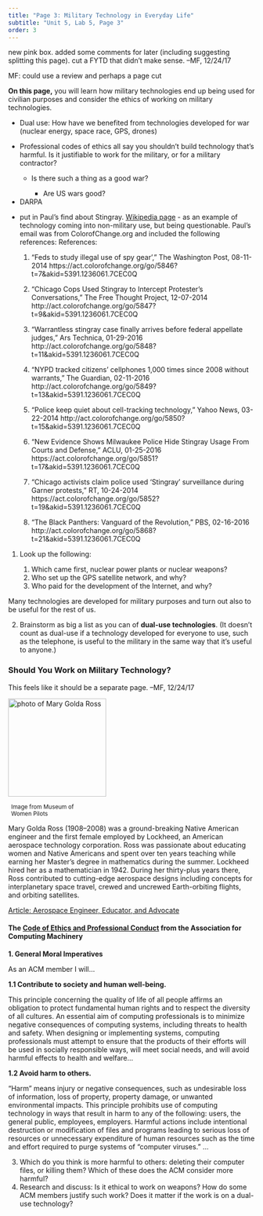 ```yaml
---
title: "Page 3: Military Technology in Everyday Life"
subtitle: "Unit 5, Lab 5, Page 3"
order: 3
---
```


::: todo
new pink box. added some comments for later (including suggesting
splitting this page). cut a FYTD that didn't make sense. --MF, 12/24/17
:::

::: todo
<p>MF: could use a review and perhaps a page cut</p>
:::

::: learn
<p><strong>On this page,</strong> you will learn how military
technologies end up being used for civilian purposes and consider the
ethics of working on military technologies.</p>
:::

::: todo
<ul>

<li>Dual use: How have we benefited from technologies developed for war
(nuclear energy, space race, GPS, drones)</li>

<li>

Professional codes of ethics all say you shouldn't build technology
that's harmful. Is it justifiable to work for the military, or for a
military contractor?

<ul>

<li>

Is there such a thing as a good war?

<ul>

<li>Are US wars good?</li>

</ul>

</li>

</ul>

</li>

<li>DARPA</li>

<li>

put in Paul's find about Stingray.
<a href="https://en.wikipedia.org/wiki/Stingray_phone_tracker" target="_blank">Wikipedia
page</a> - as an example of technology coming into non-military use, but
being questionable. Paul's email was from ColorofChange.org and included
the following references: References:

1.  "Feds to study illegal use of spy gear'," The Washington Post,
    08-11-2014
    https://act.colorofchange.org/go/5846?t=7&akid=5391.1236061.7CEC0Q

2.  "Chicago Cops Used Stingray to Intercept Protester's Conversations,"
    The Free Thought Project, 12-07-2014
    http://act.colorofchange.org/go/5847?t=9&akid=5391.1236061.7CEC0Q

3.  "Warrantless stingray case finally arrives before federal appellate
    judges," Ars Technica, 01-29-2016
    http://act.colorofchange.org/go/5848?t=11&akid=5391.1236061.7CEC0Q

4.  "NYPD tracked citizens' cellphones 1,000 times since 2008 without
    warrants," The Guardian, 02-11-2016
    http://act.colorofchange.org/go/5849?t=13&akid=5391.1236061.7CEC0Q

5.  "Police keep quiet about cell-tracking technology," Yahoo News,
    03-22-2014
    http://act.colorofchange.org/go/5850?t=15&akid=5391.1236061.7CEC0Q

6.  "New Evidence Shows Milwaukee Police Hide Stingray Usage From Courts
    and Defense," ACLU, 01-25-2016
    https://act.colorofchange.org/go/5851?t=17&akid=5391.1236061.7CEC0Q

7.  "Chicago activists claim police used 'Stingray' surveillance during
    Garner protests," RT, 10-24-2014
    https://act.colorofchange.org/go/5852?t=19&akid=5391.1236061.7CEC0Q

8.  "The Black Panthers: Vanguard of the Revolution," PBS, 02-16-2016
    http://act.colorofchange.org/go/5868?t=21&akid=5391.1236061.7CEC0Q

</li>

</ul>
:::

::: {#first .forYouToDo}
<ol>

<li>

Look up the following:

<ol>

<li>Which came first, nuclear power plants or nuclear weapons?</li>

<li>Who set up the GPS satellite network, and why?</li>

<li>Who paid for the development of the Internet, and why?</li>

</ol>

</li>

</ol>
:::

<p>Many technologies are developed for military purposes and turn out
also to be useful for the rest of us.</p>

::: forYouToDo
<ol start="2">

<li>Brainstorm as big a list as you can of <strong>dual-use
technologies</strong>. (It doesn't count as dual-use if a technology
developed for everyone to use, such as the telephone, is useful to the
military in the same way that it's useful to anyone.)</li>

</ol>
:::

<h3>Should You Work on Military Technology?</h3>

::: todo
This feels like it should be a separate page. --MF, 12/24/17
:::

::: takeNote
::: atwork
::: imageRight
<img src="/img/atwork/Mary_Golda_Ross.jpeg" title="photo of Mary Golda Ross" alt="photo of Mary Golda Ross" class="noshadow" height="200px"/>

::: {.endnote style="width:141px;margin:6px;"}
<small>Image from Museum of Women Pilots</small>
:::
:::

<p>Mary Golda Ross (1908--2008) was a ground-breaking Native American
engineer and the first female employed by Lockheed, an American
aerospace technology corporation. Ross was passionate about educating
women and Native Americans and spent over ten years teaching while
earning her Master's degree in mathematics during the summer. Lockheed
hired her as a mathematician in 1942. During her thirty-plus years
there, Ross contributed to cutting-edge aerospace designs including
concepts for interplanetary space travel, crewed and uncrewed
Earth-orbiting flights, and orbiting satellites.</p>

<p><a href="https://airandspace.si.edu/stories/editorial/mary-g-ross-aerospace-engineer" title="Article: Aerospace Engineer, Educator, and Advocate" target="_blank">Article:
Aerospace Engineer, Educator, and Advocate</a></p>
:::

<h4>The
<a href="http://www.acm.org/about-acm/acm-code-of-ethics-and-professional-conduct" target="_blank" title="Association for Computing Machinery Code of Ethics and Professional Conduct">Code
of Ethics and Professional Conduct</a> from the Association for
Computing Machinery</h4>

<strong>1. General Moral Imperatives</strong>

<p>As an ACM member I will...</p>

<p><strong>1.1 Contribute to society and human well-being.</strong></p>

<p>This principle concerning the quality of life of all people affirms
an obligation to protect fundamental human rights and to respect the
diversity of all cultures. An essential aim of computing professionals
is to minimize negative consequences of computing systems, including
threats to health and safety. When designing or implementing systems,
computing professionals must attempt to ensure that the products of
their efforts will be used in socially responsible ways, will meet
social needs, and will avoid harmful effects to health and
welfare...</p>

<p><strong>1.2 Avoid harm to others.</strong></p>

<p>"Harm" means injury or negative consequences, such as undesirable
loss of information, loss of property, property damage, or unwanted
environmental impacts. This principle prohibits use of computing
technology in ways that result in harm to any of the following: users,
the general public, employees, employers. Harmful actions include
intentional destruction or modification of files and programs leading to
serious loss of resources or unnecessary expenditure of human resources
such as the time and effort required to purge systems of "computer
viruses." ...</p>
:::

::: forYouToDo
<ol start="3">

<li>Which do you think is more harmful to others: deleting their
computer files, or killing them? Which of these does the ACM consider
more harmful?</li>

<li>Research and discuss: Is it ethical to work on weapons? How do some
ACM members justify such work? Does it matter if the work is on a
dual-use technology?</li>

</ol>
:::
